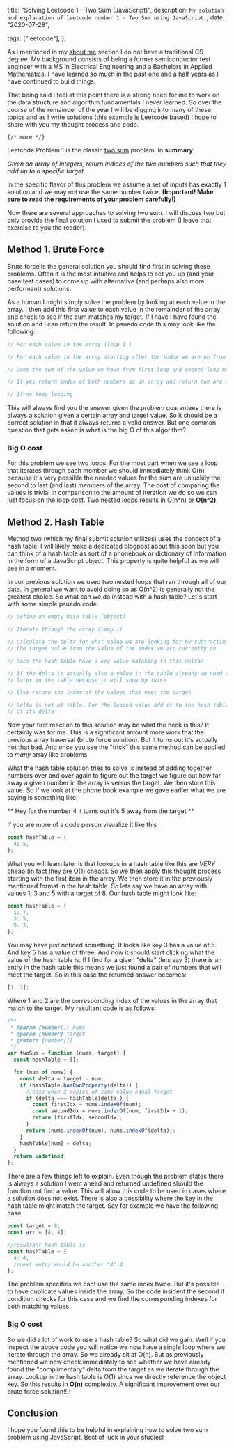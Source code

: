   title: "Solving Leetcode 1 - Two Sum (JavaScript)",
  description: `My solution and explanation of leetcode number 1 - Two Sum using JavaScript.`,
  date: "2020-07-28",

tags: ["leetcode"],
};

As I mentioned in my [about me](/about) section I do not have a traditional CS degree. My background consists of being a former semiconductor test engineer with a MS in Electrical Engineering and a Bachelors in Applied Mathematics. I have learned so much in the past one and a half years as I have continued to build things.

That being said I feel at this point there is a strong need for me to work on the data structure and algorithm fundamentals I never learned. So over the course of the remainder of the year I will be digging into many of these topics and as I write solutions (this example is Leetcode based) I hope to share with you my thought process and code.

`{/* more */}`

Leetcode Problem 1 is the classic [two sum](https://leetcode.com/problems/two-sum/) problem. In **summary**:

_Given an array of integers, return indices of the two numbers such that they add up to a specific target._

In the specific flavor of this problem we assume a set of inputs has exactly 1 solution and we may not use the same number twice. **(Important! Make sure to read the requirements of your problem carefully!)**

Now there are several approaches to solving two sum. I will discuss two but only provide the final solution I used to submit the problem (I leave that exercise to you the reader).

## Method 1. Brute Force

Brute force is the general solution you should find first in solving these problems. Often it is the most intuitive and helps to set you up (and your base test cases) to come up with alternative (and perhaps also more performant) solutions.

As a human I might simply solve the problem by looking at each value in the array. I then add this first value to each value in the remainder of the array and check to see if the sum matches my target. If I have I have found the solution and I can return the result. In psuedo code this may look like the following:

```js
// For each value in the array (loop 1 )

// For each value in the array starting after the index we are on from loop 1 (loop 2)

// Does the sum of the value we have from first loop and second loop match target?

// If yes return index of both numbers as an array and return (we are done)

// If no keep looping
```

This will always find you the answer given the problem guarantees there is always a solution given a certain array and target value. So it should be a correct solution in that it always returns a valid answer. But one common question that gets asked is what is the big O of this algorithm?

### Big O cost

For this problem we see two loops. For the most part when we see a loop that iterates through each member we should immediately think O(n) because it's very possible the needed values for the sum are unluckily the second to last (and last) members of the array. The cost of comparing the values is trivial in comparison to the amount of iteration we do so we can just focus on the loop cost. Two nested loops results in O(n\*n) or **O(n^2)**.

## Method 2. Hash Table

Method two (which my final submit solution utilizes) uses the concept of a hash table. I will likely make a dedicated blogpost about this soon but you can think of a hash table as sort of a phonebook or dictionary of information in the form of a JavaScript object. This property is quite helpful as we will see in a moment.

In our previous solution we used two nested loops that ran through all of our data. In general we want to avoid doing so as O(n^2) is generally not the greatest choice. So what can we do instead with a hash table? Let's start with some simple psuedo code.

```js
// Define an empty hash table (object)

// Iterate through the array (loop 1)

// Calculate the delta for what value we are looking for by subtracting
// the target value from the value of the index we are currently on

// Does the hash table have a key value matching to this delta?

// If the delta is actually also a value in the table already we need to find its "twin"
// later in the table because it will show up twice

// Else return the index of the values that meet the target

// Delta is not at table. For the looped value add it to the hash table with a value
// of its delta
```

Now your first reaction to this solution may be what the heck is this? It certainly was for me. This is a significant amount more work that the previous array traversal (brute force solution). But it turns out it's actually not that bad. And once you see the "trick" this same method can be applied to _many_ array like problems.

What the hash table solution tries to solve is instead of adding together numbers over and over again to figure out the target we figure out how far away a given number in the array is versus the target. We then store this value. So if we look at the phone book example we gave earlier what we are saying is something like:

** Hey for the number 4 it turns out it's 5 away from the target **

If you are more of a code person visualize it like this

```js
const hashTable = {
  4: 5,
};
```

What you will learn later is that lookups in a hash table like this are _VERY_ cheap (in fact they are O(1) cheap). So we then apply this thought process starting with the first item in the array. We then store it in the previously mentioned format in the hash table. So lets say we have an array with values 1, 3 and 5 with a target of 8. Our hash table might look like:

```js
const hashTable = {
  1: 7,
  3: 5,
  5: 3,
};
```

You may have just noticed something. It looks like key 3 has a value of 5. And key 5 has a value of three. And now it should start clicking what the value of the hash table is. If I find for a given "delta" (lets say 3) there is an entry in the hash table this means we just found a pair of numbers that will meet the target. So in this case the returned answer becomes:

```js
[1, 2];
```

Where 1 and 2 are the corresponding index of the values in the array that match to the target. My resultant code is as follows:

```js
/**
 * @param {number[]} nums
 * @param {number} target
 * @return {number[]}
 */
var twoSum = function (nums, target) {
  const hashTable = {};

  for (num of nums) {
    const delta = target - num;
    if (hashTable.hasOwnProperty(delta)) {
      //case when 2 copies of same value equal target
      if (delta === hashTable[delta]) {
        const firstIdx = nums.indexOf(num);
        const secondIdx = nums.indexOf(num, firstIdx + 1);
        return [firstIdx, secondIdx];
      }
      return [nums.indexOf(num), nums.indexOf(delta)];
    }
    hashTable[num] = delta;
  }
  return undefined;
};
```

There are a few things left to explain. Even though the problem states there is always a solution I went ahead and returned undefined should the function not find a value. This will allow this code to be used in cases where a solution does not exist. There is also a possibility where the key in the hash table might match the target. Say for example we have the following case:

```js
const target = 8;
const arr = [4, 4];

//resultant hash table is
const hashTable = {
  4: 4,
  //next entry would be another "4":4
};
```

The problem specifies we cant use the same index twice. But it's possible to have duplicate values inside the array. So the code insident the second if condition checks for this case and we find the corresponding indexes for both matching values.

### Big O cost

So we did a lot of work to use a hash table? So what did we gain. Well if you inspect the above code you will notice we now have a single loop where we iterate through the array. So we already sit at O(n). But as previously mentioned we now check immediately to see whether we have already found the "complimentary" delta from the target as we iterate through the array. Lookup in the hash table is O(1) since we directly reference the object key. So this results in **O(n)** complexity. A significant improvement over our brute force solution!!!!

## Conclusion

I hope you found this to be helpful in explaining how to solve two sum problem using JavaScript. Best of luck in your studies!
